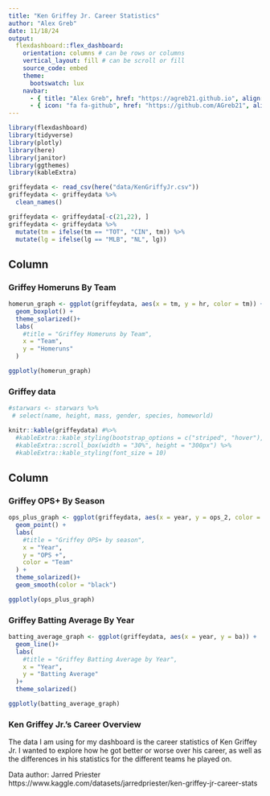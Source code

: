 ```yaml
---
title: "Ken Griffey Jr. Career Statistics"
author: "Alex Greb"
date: 11/18/24
output: 
  flexdashboard::flex_dashboard:
    orientation: columns # can be rows or columns
    vertical_layout: fill # can be scroll or fill
    source_code: embed
    theme:
      bootswatch: lux
    navbar: 
      - { title: "Alex Greb", href: "https://agreb21.github.io", align: right }
      - { icon: "fa fa-github", href: "https://github.com/AGreb21", align: right, target: blank }
---
```


```r
library(flexdashboard)
library(tidyverse)
library(plotly)
library(here)
library(janitor)
library(ggthemes)
library(kableExtra)
```

```r
griffeydata <- read_csv(here("data/KenGriffyJr.csv"))
griffeydata <- griffeydata %>%
  clean_names()
```

```r
griffeydata <- griffeydata[-c(21,22), ]
griffeydata <- griffeydata %>%
  mutate(tm = ifelse(tm == "TOT", "CIN", tm)) %>%
  mutate(lg = ifelse(lg == "MLB", "NL", lg))
```



Column {data-width=350}
-----------------------------------------------------------------------

### Griffey Homeruns By Team

```r
homerun_graph <- ggplot(griffeydata, aes(x = tm, y = hr, color = tm)) +
  geom_boxplot() +
  theme_solarized()+
  labs(
    #title = "Griffey Homeruns by Team",
    x = "Team",
    y = "Homeruns"
  )

ggplotly(homerun_graph)
```

### Griffey data 

```r
#starwars <- starwars %>%
 # select(name, height, mass, gender, species, homeworld)

knitr::kable(griffeydata) #%>%
  #kableExtra::kable_styling(bootstrap_options = c("striped", "hover"), full_width = F) %>%
  #kableExtra::scroll_box(width = "30%", height = "300px") %>%
  #kableExtra::kable_styling(font_size = 10)
```


Column {data-width=350}
-----------------------------------------------------------------------

### Griffey OPS+ By Season

```r
ops_plus_graph <- ggplot(griffeydata, aes(x = year, y = ops_2, color = tm)) +
  geom_point() +
  labs(
    #title = "Griffey OPS+ by season",
    x = "Year",
    y = "OPS +",
    color = "Team"
  ) +
  theme_solarized()+
  geom_smooth(color = "black")

ggplotly(ops_plus_graph)
```


### Griffey Batting Average By Year
```r
batting_average_graph <- ggplot(griffeydata, aes(x = year, y = ba)) +
  geom_line()+
  labs(
    #title = "Griffey Batting Average by Year",
    x = "Year",
    y = "Batting Average"
  )+
  theme_solarized()

ggplotly(batting_average_graph)
```


### Ken Griffey Jr.'s Career Overview
The data I am using for my dashboard is the career statistics of Ken Griffey Jr.  I wanted to explore how he got better or worse over his career, as well as the differences in his statistics for the different teams he played on.

Data author: Jarred Priester
https://www.kaggle.com/datasets/jarredpriester/ken-griffey-jr-career-stats











